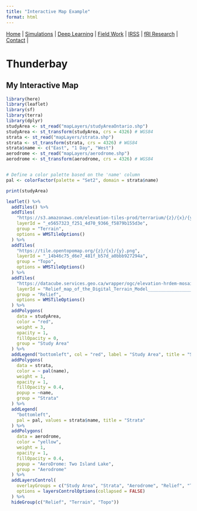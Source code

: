 ```yaml
---
title: "Interactive Map Example"
format: html
---
```

| [Home](index.html) | [Simulations](sim.html) | [Deep Learning](dl.html) | [Field Work](fieldwork.html) | [IRSS](https://irsslab.forestry.ubc.ca/) | [fRI Research](https://friresearch.ca/) | [Contact](mailto:137965368+hambrecht@users.noreply.github.com) |
# Thunderbay

## My Interactive Map

```r
library(here)
library(leaflet)
library(sf)
library(terra)
library(dplyr)
studyArea <- st_read("mapLayers/studyAreaOntario.shp")
studyArea <- st_transform(studyArea, crs = 4326) # WGS84
strata <- st_read("mapLayers/strata.shp")
strata <- st_transform(strata, crs = 4326) # WGS84
strata$name <- c("East", "1 Day", "West")
aerodrome <- st_read("mapLayers/aerodrome.shp")
aerodrome <- st_transform(aerodrome, crs = 4326) # WGS84


# Define a color palette based on the 'name' column
pal <- colorFactor(palette = "Set2", domain = strata$name)
```
```r
print(studyArea)
```
```r
leaflet() %>%
  addTiles() %>%
  addTiles(
    "https://s3.amazonaws.com/elevation-tiles-prod/terrarium/{z}/{x}/{y}.png",
    layerId = "_e5657323_f251_4d70_9366_f5879b155d3e",
    group = "Terrain",
    options = WMSTileOptions()
  ) %>%
  addTiles(
    "https://tile.opentopomap.org/{z}/{x}/{y}.png",
    layerId = "_14b46c75_d6e7_481f_b57d_a0bbb927294a",
    group = "Topo",
    options = WMSTileOptions()
  ) %>%
  addTiles(
    "https://datacube.services.geo.ca/wrapper/ogc/elevation-hrdem-mosaic",
    layerId = "Relief_map_of_the_Digital_Terrain_Model____________________Carte_de_relief_du_Mod_le_Num_rique_de_Terrain__139f2d65_7f2c_44b9_834a_01214bd59908",
    group = "Relief",
    options = WMSTileOptions()
  ) %>%
  addPolygons(
    data = studyArea,
    color = "red",
    weight = 3,
    opacity = 1,
    fillOpacity = 0,
    group = "Study Area"
  ) %>%
  addLegend("bottomleft", col = "red", label = "Study Area", title = "Study area") %>%
  addPolygons(
    data = strata,
    color = ~ pal(name),
    weight = 1,
    opacity = 1,
    fillOpacity = 0.4,
    popup = ~name,
    group = "Strata"
  ) %>%
  addLegend(
    "bottomleft",
    pal = pal, values = strata$name, title = "Strata"
  ) %>%
  addPolygons(
    data = aerodrome,
    color = "yellow",
    weight = 1,
    opacity = 1,
    fillOpacity = 0.4,
    popup = "AeroDrome: Two Island Lake",
    group = "Aerodrome"
  ) %>%
  addLayersControl(
    overlayGroups = c("Study Area", "Strata", "Aerodrome", "Relief", "Terrain", "Topo"),
    options = layersControlOptions(collapsed = FALSE)
  ) %>%
  hideGroup(c("Relief", "Terrain", "Topo"))
```